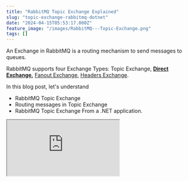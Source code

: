 ```yaml
---
title: "RabbitMQ Topic Exchange Explained"
slug: "topic-exchange-rabbitmq-dotnet"
date: "2024-04-15T05:53:17.000Z"
feature_image: "/images/RabbitMQ---Topic-Exchange.png"
tags: []
---
```


An Exchange in RabbitMQ is a routing mechanism to send messages to queues.

RabbitMQ supports four Exchange Types: Topic Exchange, [**Direct Exchange**](__GHOST_URL__/blog/direct-exchange-rabbitmq-dotnet/)**,** [Fanout Exchange](__GHOST_URL__/blog/fanout-exchange-rabbitmq-dotnet/), [Headers Exchange](__GHOST_URL__/blog/headers-exchange-rabbitmq-dotnet/).

In this blog post, let's understand

*   RabbitMQ Topic Exchange
*   Routing messages in Topic Exchange
*   RabbitMQ Topic Exchange From a .NET application.

<iframe src="https://www.youtube.com/embed/bX0wmezRomI?feature=oembed" />

I use [Amazon MQ](https://aws.amazon.com/amazon-mq/?ref=rahulpnath.com), a managed message broker service that supports ActiveMQ and RabbitMQ engine types, to host my RabbitMQ instance. However, you can use [one of the various options that RabbitMQ provides](https://www.rabbitmq.com/download.html?ref=rahulpnath.com) to host your instance,

_This article is sponsored by AWS and is part of my_ [_RabbitMQ Series_](__GHOST_URL__/blog/tag/rabbitmq/)_._

What is a RabbitMQ Topic Exchange?
----------------------------------

Topic Exchanges in RabbitMQ route messages based on wildcard matches on the message routing key specified on the queue binding.

With Topic Exchanges, consumers can subscribe to topics they are interested in, like subscribing to a feed or individual tags.

Messages matching the criteria are sent to the appropriate queue.

> _If no bindings use wildcards, a Topic Exchange behaves like a Direct Exchange and you are better off using that._

Message Routing in RabbitMQ Topic Exchange
------------------------------------------

Topic exchanges route messages to one or many queues based on matching between a message routing key and the pattern on the Exchange binding key.

You can use wildcards when specifying a Binding key, and all messages with a routing key matching the wildcard are considered matches.

![](/images/image-4.png)

The message routing key in a Topic Exchange is usually a list of words delimited by dots. This makes it easy to use wildcards to filter messages. e.g. _color.orange, aus.nsw.syd, stock.usd.nyse_ etc

### Binding Wildcards in Topic Exchange

When specifying the binding key, you can use two wildcard formats.

*   \# (Hash) → Matches zero or more words
*   \* (Star) → Match one word

For example let's say we have messages sent to the queue for a Weather API application. The routing key takes the format of _country.state.city_ codes (_aus.nsw.syd_).

If a consumer is interested in all messages for the NSW state in Australia, it can specify the binding with key _aus.nsw.\*._ This sends all messages with 'aus.nsw' to that.

Similarly, if a consumer is interested in all messages on Australia, it can specify '_aus.#_', which matches any message that starts with the aus. prefix.

RabbitMQ Topic Exchange From .NET
---------------------------------

We will use a NuGet package, [RabbitMQ.Client](https://www.nuget.org/packages/RabbitMQ.Client?ref=rahulpnath.com), to connect and send/receive messages from RabbitMQ.

If you are new to building RabbitMQ from .NET applications, check out the Getting Started article below.

[

Amazon MQ RabbitMQ: A Reliable Messaging Solution for Your .NET Projects

RabbitMQ is a powerful open-source message broker facilitating communication between systems or applications. Let’s learn how to get started using RabbitMQ on Amazon MQ from .NET application.

![](/images/logo-512x512.png)Rahul NathRahul Pulikkot Nath

![](/images/rabbit-mq-dotnet.png)

](__GHOST_URL__/blog/amazon-mq-rabbitmq-dotnet/)

### Create and Send Messages to RabbitMQ Topic Exchange From .NET

Exchanges are created using the Channel.

The `ExchangeDeclare` the method takes in an exchange name and its type. Below is an example of creating a RabbitMQ Topic Exchange in .NET.

    var factory = new ConnectionFactory()
    {
        Uri = new Uri("YOUR RABBIT INSTANCE URI"),
        Port = 5671,
        UserName = "<USERNAME FROM CONFIGURATION FILE>",
        Password = "<PASSWORD FROM CONFIGURATION FILE>"
    };
    
    using var connection = factory.CreateConnection();
    using var channel = connection.CreateModel();
    
    var exchangeName = "weather_topic";
    channel.ExchangeDeclare(exchangeName, ExchangeType.Topic);

When sending a message, the sender specifies the Exchange and the routing key.

    var body = Encoding.UTF8.GetBytes(message);
    channel.BasicPublish(exchangeName, routingKey, null, body);

### Set up Binding on RabbitMQ Topic Exchange From .NET

Messages are routed to Queues from Exchanges using the Binding information.

To create a Queue, use the `QueueDeclare` method. It will create a new Queue only if one doesn't exist with the same name.

    var factory = new ConnectionFactory()
    {
        Uri = new Uri("YOUR RABBIT INSTANCE URI"),
        Port = 5671,
        UserName = "<USERNAME FROM CONFIGURATION FILE>",
        Password = "<PASSWORD FROM CONFIGURATION FILE>"
    };
    
    using var connection = factory.CreateConnection();
    using var channel = connection.CreateModel();
    
    var queueName = "nsw";
    channel.QueueDeclare(queueName, false, false, false, null);
    channel.QueueBind(queueName, "weather_topic", "aus.nsw.*");

The above code sets up a queue `nsw` with a binding on the `weather_topic` exchange with a binding key `aus.nws.*` that filters all messages for NSW state in Australia.

![](/images/image-5.png)

AWS MQ RabbitMQ Management Console shows a Topic Exchange with the two bindings using wildcards.

To set up a Queue to capture all messages to Australia, let's create a new queue `aus` with the binding using the # (hash) wildcard, as shown below.

    var queueName = "aus";
    channel.QueueDeclare(queueName, false, false, false, null);
    channel.QueueBind(queueName, "weather_topic", "aus.#");

Whenever a message comes to the exchange for any state in Australia, a copy gets routed to the `aus` queue. Similarly, when a message arrives for any city in `nsw`, a copy gets sent to both `aus` and `nsw` queue.

![](/images/rabbitmq-topic-exchange-demo.gif)

RabbitMQ Topic Exchange demo using different wildcard options.